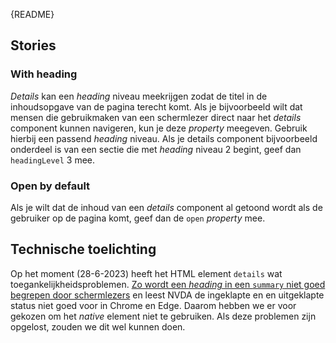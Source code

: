
<Meta of={AccordionStories} />

<Markdown>{README}</Markdown>

<Primary />

<Controls />

## Stories

### With heading

_Details_ kan een _heading_ niveau meekrijgen zodat de titel in de inhoudsopgave van de pagina terecht komt.
Als je bijvoorbeeld wilt dat mensen die gebruikmaken van een schermlezer direct naar het _details_ component kunnen navigeren, kun je deze _property_ meegeven.
Gebruik hierbij een passend _heading_ niveau. Als je details component bijvoorbeeld onderdeel is van een sectie die met _heading_ niveau 2 begint, geef dan `headingLevel` 3 mee.

### Open by default

Als je wilt dat de inhoud van een _details_ component al getoond wordt als de gebruiker op de pagina komt, geef dan de `open` _property_ mee.

## Technische toelichting

Op het moment (28-6-2023) heeft het HTML element `details` wat toegankelijkheidsproblemen.
[Zo wordt een _heading_ in een `summary` niet goed begrepen door schermlezers](https://developer.mozilla.org/en-US/docs/Web/HTML/Element/summary#summaries_as_headings) en
leest NVDA de ingeklapte en en uitgeklapte status niet goed voor in Chrome en Edge. Daarom hebben we er voor gekozen om het _native_ element niet te gebruiken.
Als deze problemen zijn opgelost, zouden we dit wel kunnen doen.
